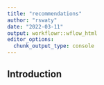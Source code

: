 ```yaml
---
title: "recommendations"
author: "rswaty"
date: "2022-03-11"
output: workflowr::wflow_html
editor_options:
  chunk_output_type: console
---
```


## Introduction

```r

```

